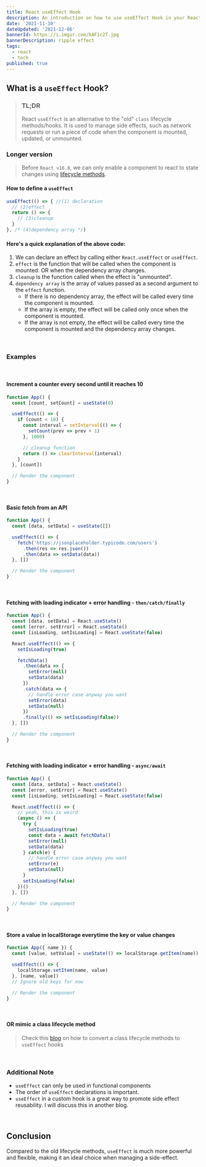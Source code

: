```yaml
---
title: React useEffect Hook 
description: An introduction on how to use useEffect Hook in your React application
date: '2021-11-10'
dateUpdated: '2021-12-06'
bannerId: https://i.imgur.com/kAF1c2T.jpg
bannerDescription: ripple effect
tags:
  - react
  - tech
published: true 
---
```


## What is a `useEffect` Hook?

> ### TL;DR
>
> React `useEffect` is an alternative to the "old" `class` lifecycle methods/hooks.
> It is used to manage side effects, such as network requests or run a piece of code when the component is mounted, updated, or unmounted.

### Longer version

> Before `React v16.8`, we can only enable a component
> to react to state changes using [lifecycle methods](https://reactjs.org/docs/state-and-lifecycle.html#adding-lifecycle-methods-to-a-class).

#### How to define a `useEffect`

```jsx
useEffect(() => { //(1) declaration
  // (2)effect
  return () => {
    // (3)cleanup 
  }
}, /* (4)dependency array */)
```

#### Here's a quick explanation of the above code:

1. We can declare an effect by calling either `React.useEffect` or `useEffect`.
2. `effect` is the function that will be called when the component is mounted.
OR when the dependency array changes.
3. `cleanup` is the function called when the effect is "unmounted".
4. `dependency array` is the array of values passed as a second argument to the `effect` function.
    - If there is no dependency array, the effect will be called every time the component is mounted.
    - If the array is empty, the effect will be called only once when the component is mounted.
    - If the array is not empty, the effect will be called every time the component is mounted and the dependency array changes.

<br />

### Examples

<br />

#### Increment a counter every second until it reaches 10
```jsx codePenID=JjyBPeO
function App() {
  const [count, setCount] = useState(0)

  useEffect(() => {
    if (count < 10) {
      const interval = setInterval(() => {
        setCount(prev => prev + 1)
      }, 1000)

      // cleanup function
      return () => clearInterval(interval)
    }
  }, [count])

  // Render the component
}
```

<br />

#### Basic fetch from an API
```jsx codePenID=qBXKBeB
function App() {
  const [data, setData] = useState([])

  useEffect(() => {
    fetch('https://jsonplaceholder.typicode.com/users')
      .then(res => res.json())
      .then(data => setData(data))
  }, [])

  // Render the component
}
```

<br />

#### Fetching with loading indicator + error handling - `then/catch/finally`
```jsx codePenID=WNEgqBw
function App() {
  const [data, setData] = React.useState()
  const [error, setError] = React.useState()
  const [isLoading, setIsLoading] = React.useState(false)

  React.useEffect(() => {
    setIsLoading(true)

    fetchData()
      .then(data => {
        setError(null)
        setData(data)
      })
      .catch(data => {
        // handle error case anyway you want
        setError(data)
        setData(null)
      })
      .finally(() => setIsLoading(false))
  }, [])

  // Render the component
}
```

<br />

#### Fetching with loading indicator + error handling - `async/await`
```jsx codePenID=jOLvgqB
function App() {
  const [data, setData] = React.useState()
  const [error, setError] = React.useState()
  const [isLoading, setIsLoading] = React.useState(false)

  React.useEffect(() => {
    // yeah, this is weird
    (async () => {
      try {
        setIsLoading(true)
        const data = await fetchData()
        setError(null)
        setData(data)
      } catch(e) {
        // handle error case anyway you want
        setError(e)
        setData(null)
      }
      setIsLoading(false)
    })()
  }, [])

  // Render the component
}
```

<br />

#### Store a value in localStorage everytime the key or value changes
```jsx codePenID=vYJaBPV
function App({ name }) {
  const [value, setValue] = useState(() => localStorage.getItem(name))

  useEffect(() => {
    localStorage.setItem(name, value)
  }, [name, value])
  // Ignore old keys for now

  // Render the component
}
```

<br />

#### OR mimic a class lifecycle method

> Check this [blog](https://codegino.com/blog/react-usestate-callback-function) on how to
convert a class lifecycle methods to `useEffect` hooks

<br />

### Additional Note
- `useEffect` can only be used in functional components
- The order of `useEffect` declarations is important.
- `useEffect` in a custom hook is a great way to promote side effect reusability. I will discuss this in another blog.

<br />

## Conclusion
Compared to the old lifecycle methods, `useEffect` is much more powerful and flexible, making it an ideal choice when managing a side-effect.
